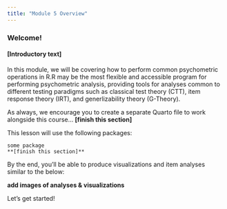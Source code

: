 ```yaml
---
title: "Module 5 Overview"
---
```


### Welcome!

#### [Introductory text]
In this module, we will be covering how to perform common psychometric operations in R.R may be the most flexible and accessible program for performing psychometric analysis, providing tools for analyses common to different testing paradigms such as classical test theory (CTT), item response theory (IRT), and generlizability theory (G-Theory).

As always, we encourage you to create a separate Quarto file to work alongside this course... **[finish this section]**

This lesson will use the following packages:
```
some package
**[finish this section]**
```

By the end, you'll be able to produce visualizations and item analyses similar to the below:

**add images of analyses & visualizations**

Let's get started!
